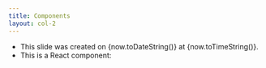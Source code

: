 ```yaml
---
title: Components
layout: col-2
---
```




- This slide was created on {now.toDateString()} at {now.toTimeString()}.
- This is a React component:

<Counter interval={250} />

<br />

[//]: # (TODO: Margin/border.)

<div className='flex flex-1' style={{ margin: -64, borderLeft: '1px solid #ccc' }}>
  <Spinner />
</div>

[//]: # (<Demo />)
